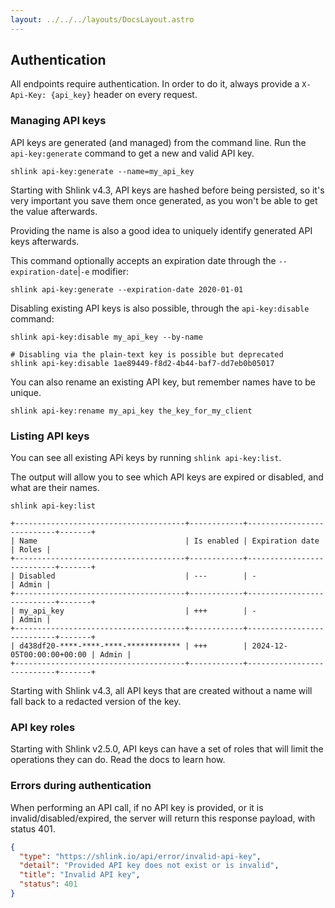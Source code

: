 ```yaml
---
layout: ../../../layouts/DocsLayout.astro
---
```




## Authentication

All endpoints require authentication. In order to do it, always provide a `X-Api-Key: {api_key}` header on every request.

### Managing API keys

API keys are generated (and managed) from the command line. Run the `api-key:generate` command to get a new and valid API key.

```shell
shlink api-key:generate --name=my_api_key
```

<Callout type="warning">
  Starting with Shlink v4.3, API keys are hashed before being persisted, so it's very important you save them once generated, as you won't be able to get the value afterwards.

  Providing the name is also a good idea to uniquely identify generated API keys afterwards.
</Callout>

This command optionally accepts an expiration date through the `--expiration-date`|`-e` modifier:

```shell
shlink api-key:generate --expiration-date 2020-01-01
```

Disabling existing API keys is also possible, through the `api-key:disable` command:

```shell
shlink api-key:disable my_api_key --by-name

# Disabling via the plain-text key is possible but deprecated
shlink api-key:disable 1ae89449-f8d2-4b44-baf7-dd7eb0b05017
```

You can also rename an existing API key, but remember names have to be unique.

```shell
shlink api-key:rename my_api_key the_key_for_my_client
```

### Listing API keys

You can see all existing APi keys by running `shlink api-key:list`.

The output will allow you to see which API keys are expired or disabled, and what are their names.

```shell
shlink api-key:list

+--------------------------------------+------------+---------------------------+-------+
| Name                                 | Is enabled | Expiration date           | Roles |
+--------------------------------------+------------+---------------------------+-------+
| Disabled                             | ---        | -                         | Admin |
+--------------------------------------+------------+---------------------------+-------+
| my_api_key                           | +++        | -                         | Admin |
+--------------------------------------+------------+---------------------------+-------+
| d438df20-****-****-****-************ | +++        | 2024-12-05T00:00:00+00:00 | Admin |
+--------------------------------------+------------+---------------------------+-------+
```

<Callout type="info">
  Starting with Shlink v4.3, all API keys that are created without a name will fall back to a redacted version of the key.
</Callout>

### API key roles

Starting with Shlink v2.5.0, API keys can have a set of roles that will limit the operations they can do. <Link href="/documentation/api-docs/api-key-roles/">Read the docs</Link> to learn how.

### Errors during authentication

When performing an API call, if no API key is provided, or it is invalid/disabled/expired, the server will return this response payload, with status 401.

```json
{
  "type": "https://shlink.io/api/error/invalid-api-key",
  "detail": "Provided API key does not exist or is invalid",
  "title": "Invalid API key",
  "status": 401
}
```
